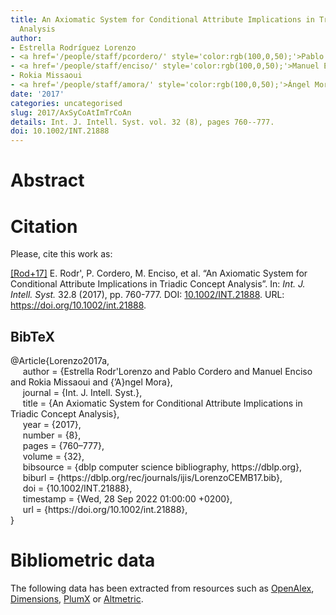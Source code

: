 ```yaml
---
title: An Axiomatic System for Conditional Attribute Implications in Triadic Concept
  Analysis
author:
- Estrella Rodríguez Lorenzo
- <a href='/people/staff/pcordero/' style='color:rgb(100,0,50);'>Pablo Cordero</a>
- <a href='/people/staff/enciso/' style='color:rgb(100,0,50);'>Manuel Enciso</a>
- Rokia Missaoui
- <a href='/people/staff/amora/' style='color:rgb(100,0,50);'>Ángel Mora</a>
date: '2017'
categories: uncategorised
slug: 2017/AxSyCoAtImTrCoAn
details: Int. J. Intell. Syst. vol. 32 (8), pages 760--777.
doi: 10.1002/INT.21888
---
```




# Abstract










# Citation
Please, cite this work as:


<a name=bib-Lorenzo2017a></a>[[Rod+17]](#cite-Lorenzo2017a) E. Rodr\'\iguezLorenzo, P. Cordero, M. Enciso, et al. “An Axiomatic System for Conditional Attribute Implications in Triadic Concept Analysis”. In: _Int. J. Intell. Syst._ 32.8 (2017), pp. 760-777. DOI: [10.1002/INT.21888](https://doi.org/10.1002%2FINT.21888). URL: [https://doi.org/10.1002/int.21888](https://doi.org/10.1002/int.21888).

::: {.callout-note appearance="minimal" collapse=true}

## BibTeX

@Article{Lorenzo2017a,<br>&nbsp;&nbsp;&nbsp;&nbsp;  author = {Estrella Rodr\'\iguez Lorenzo and Pablo Cordero and Manuel Enciso and Rokia Missaoui and {\a'A}ngel Mora},<br>&nbsp;&nbsp;&nbsp;&nbsp;  journal = {Int. J. Intell. Syst.},<br>&nbsp;&nbsp;&nbsp;&nbsp;  title = {An Axiomatic System for Conditional Attribute Implications in Triadic Concept Analysis},<br>&nbsp;&nbsp;&nbsp;&nbsp;  year = {2017},<br>&nbsp;&nbsp;&nbsp;&nbsp;  number = {8},<br>&nbsp;&nbsp;&nbsp;&nbsp;  pages = {760--777},<br>&nbsp;&nbsp;&nbsp;&nbsp;  volume = {32},<br>&nbsp;&nbsp;&nbsp;&nbsp;  bibsource = {dblp computer science bibliography, https://dblp.org},<br>&nbsp;&nbsp;&nbsp;&nbsp;  biburl = {https://dblp.org/rec/journals/ijis/LorenzoCEMB17.bib},<br>&nbsp;&nbsp;&nbsp;&nbsp;  doi = {10.1002/INT.21888},<br>&nbsp;&nbsp;&nbsp;&nbsp;  timestamp = {Wed, 28 Sep 2022 01:00:00 +0200},<br>&nbsp;&nbsp;&nbsp;&nbsp;  url = {https://doi.org/10.1002/int.21888},<br>}

:::



# Bibliometric data


The following data has been extracted from resources such as [OpenAlex](https://openalex.org/), [Dimensions](https://app.dimensions.ai/), [PlumX](https://www.elsevier.com/insights/metrics/plumx) or [Altmetric](https://www.altmetric.com/).

<div style="display: flex; justify-content: center; align-items: center; height: 100%;">
<span class="__dimensions_badge_embed__" data-doi="10.1002/INT.21888" data-legend="always"></span></div><script async src="https://badge.dimensions.ai/badge.js" charset="utf-8"></script>

<div style="display: flex; justify-content: center; align-items: center; height: 100%;">
<a href="https://plu.mx/plum/a/?doi=10.1002/INT.21888" class="plumx-details" data-site="plum" data-hide-when-empty="true">An Axiomatic System for Conditional Attribute Implications in Triadic Concept Analysis</a></div>

<div style="display: flex; justify-content: center; align-items: center; height: 100%;">
<script type="text/javascript" src="https://d1bxh8uas1mnw7.cloudfront.net/assets/embed.js"></script><div data-badge-type="medium-donut" class="altmetric-embed" data-badge-details="right" data-doi="10.1002/INT.21888"></div></div>


## Cites

The following graph plots the number of cites received by this work from its publication, on a yearly basis.

```r
#| echo: false
#| results: asis
#| warning: false
#| message: false
source(here::here('scripts', 'manage_publications.R'))
df <- readRDS('citation_history.rds')
plot_citation_history(df)
```



## Papers citing this work

The following is a non-exhaustive list of papers that cite this work:


<a name=bib-Bazin_2020></a>[[1]](#cite-Bazin_2020) A. Bazin. “On implication bases in <mml:math xmlns:mml="http://www.w3.org/1998/Math/MathML" display="inline" overflow="scroll" id="d1e417" altimg="si6.gif"><mml:mi>n</mml:mi></mml:math>-lattices”. In: _Discrete Applied Mathematics_ 273 (Feb. 2020), p. 21–29. ISSN: 0166-218X. DOI: [10.1016/j.dam.2019.02.044](https://doi.org/10.1016%2Fj.dam.2019.02.044). URL: [http://dx.doi.org/10.1016/j.dam.2019.02.044](http://dx.doi.org/10.1016/j.dam.2019.02.044).

<a name=bib-P_rez_G_mez_2023></a>[[2]](#cite-P_rez_G_mez_2023) F. Pérez-Gámez, P. Cordero, M. Enciso, et al. “Simplification logic for the management of unknown information”. In: _Information Sciences_ 634 (Jul. 2023), p. 505–519. ISSN: 0020-0255. DOI: [10.1016/j.ins.2023.03.015](https://doi.org/10.1016%2Fj.ins.2023.03.015). URL: [http://dx.doi.org/10.1016/j.ins.2023.03.015](http://dx.doi.org/10.1016/j.ins.2023.03.015).

<a name=bib-Shao_2019></a>[[3]](#cite-Shao_2019) M. Shao, W. Wu, and C. Wang. “Axiomatic characterizations of adjoint generalized (dual) concept systems”. In: _Journal of Intelligent &amp; Fuzzy Systems_ 37.3 (Oct. 2019), p. 3629–3638. ISSN: 1875-8967. DOI: [10.3233/jifs-182612](https://doi.org/10.3233%2Fjifs-182612). URL: [http://dx.doi.org/10.3233/jifs-182612](http://dx.doi.org/10.3233/jifs-182612).

<a name=bib-Tang_2021></a>[[4]](#cite-Tang_2021) Y. Tang, Q. Fan, C. Chang, et al. “Construction Method of Triadic Concept Based on Linguistic Term Sets”. In: _2021 13th International Conference on Intelligent Human-Machine Systems and Cybernetics (IHMSC)_. IEEE, Aug. 2021, p. 186–189. DOI: [10.1109/ihmsc52134.2021.00050](https://doi.org/10.1109%2Fihmsc52134.2021.00050). URL: [http://dx.doi.org/10.1109/ihmsc52134.2021.00050](http://dx.doi.org/10.1109/ihmsc52134.2021.00050).

